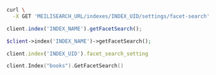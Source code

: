 <CodeGroup>

```bash cURL
curl \
  -X GET 'MEILISEARCH_URL/indexes/INDEX_UID/settings/facet-search'
```

```javascript JS
client.index('INDEX_NAME').getFacetSearch();
```

```php PHP
$client->index('INDEX_NAME')->getFacetSearch();
```

```ruby Ruby
client.index('INDEX_UID').facet_search_setting
```

```go Go
client.Index("books").GetFacetSearch()
```
</CodeGroup>